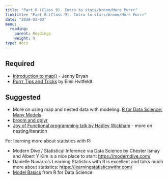 ```yaml
---
title: "Part 8 (Class 9). Intro to stats/broom/More Purrr"
linktitle: "Part 8 (Class 9). Intro to stats/broom/More Purrr"
date: "2020-03-03"
menu:
  reading:
    parent: Readings
    weight: 9
type: docs
---
```


## Required

- [Introduction to map()](https://jennybc.github.io/purrr-tutorial/ls01_map-name-position-shortcuts.html) - Jenny Bryan
- [Purrr Tips and Tricks](https://www.emilhvitfeldt.com/post/2018-01-08-purrr-tips-and-tricks/) by Emil Hvitfeldt.


## Suggested

- More on using map and nested data with modeling: [R for Data Science: Many Models](https://r4ds.had.co.nz/many-models.html)
- [broom and dplyr](https://broom.tidymodels.org/articles/broom_and_dplyr.html)
- [Joy of Functional programming talk by Hadley Wickham](https://learning.acm.org/techtalks/functionalprogramming) - more on nesting/iteration

For learning more about statistics with R:

- Modern Dive / Statistical Inference via Data Science by Chester Ismay and Albert Y Kim is a nice place to start: <https://moderndive.com/>
- Danielle Navarro's Learning Statistics with R is excellent and talks much more about statistics: <https://learningstatisticswithr.com/>
- [Model Basics](https://r4ds.had.co.nz/model-basics.html) from R for Data Science


<!--  -->
<!-- - [Model Building](https://r4ds.had.co.nz/model-building.html) from R for Data Science -->
<!-- - [Many Models](https://r4ds.had.co.nz/many-models.html) - from R for Data science. Covers `group_by()/nest()` and list-columns -->

<!-- - [UMAP and Cocktail Recipes](https://juliasilge.com/blog/cocktail-recipes-umap/) -->
<!-- - [Tidymodels: K-means](https://www.tidymodels.org/learn/statistics/k-means/) -->
<!-- - [PCA and Penguins](https://allisonhorst.github.io/palmerpenguins/articles/articles/pca.html) -->
